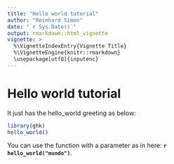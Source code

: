 ```yaml
---
title: "Hello world tutorial"
author: "Reinhard Simon"
date: "`r Sys.Date()`"
output: rmarkdown::html_vignette
vignette: >
  %\VignetteIndexEntry{Vignette Title}
  %\VignetteEngine{knitr::rmarkdown}
  \usepackage[utf8]{inputenc}
---
```


# Hello world tutorial

It just has the hello_world greeting as below:
```r
library(ghk)
hello_world()
```

You can use the function with a parameter as in here: **`r hello_world("mundo")`**.

